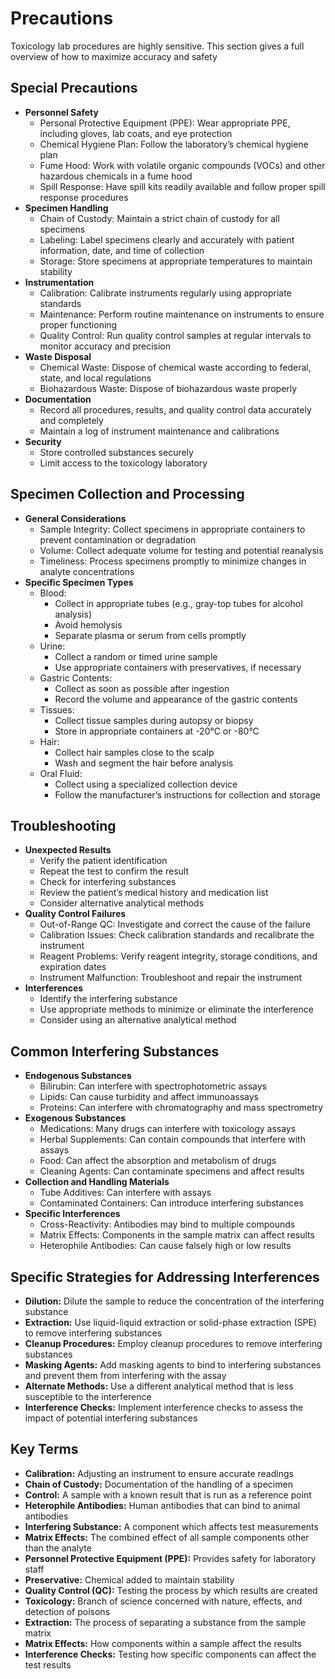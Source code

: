# Precautions {-}

Toxicology lab procedures are highly sensitive. This section gives a full overview of how to maximize accuracy and safety

## **Special Precautions** {-}

*   **Personnel Safety**
    *   Personal Protective Equipment (PPE): Wear appropriate PPE, including gloves, lab coats, and eye protection
    *   Chemical Hygiene Plan: Follow the laboratory's chemical hygiene plan
    *   Fume Hood: Work with volatile organic compounds (VOCs) and other hazardous chemicals in a fume hood
    *   Spill Response: Have spill kits readily available and follow proper spill response procedures
*   **Specimen Handling**
    *   Chain of Custody: Maintain a strict chain of custody for all specimens
    *   Labeling: Label specimens clearly and accurately with patient information, date, and time of collection
    *   Storage: Store specimens at appropriate temperatures to maintain stability
*   **Instrumentation**
    *   Calibration: Calibrate instruments regularly using appropriate standards
    *   Maintenance: Perform routine maintenance on instruments to ensure proper functioning
    *   Quality Control: Run quality control samples at regular intervals to monitor accuracy and precision
*   **Waste Disposal**
    *   Chemical Waste: Dispose of chemical waste according to federal, state, and local regulations
    *   Biohazardous Waste: Dispose of biohazardous waste properly
*   **Documentation**
    *   Record all procedures, results, and quality control data accurately and completely
    *   Maintain a log of instrument maintenance and calibrations
*   **Security**
    *   Store controlled substances securely
    *   Limit access to the toxicology laboratory

## **Specimen Collection and Processing** {-}

*   **General Considerations**
    *   Sample Integrity: Collect specimens in appropriate containers to prevent contamination or degradation
    *   Volume: Collect adequate volume for testing and potential reanalysis
    *   Timeliness: Process specimens promptly to minimize changes in analyte concentrations
*   **Specific Specimen Types**
    *   Blood:
        *   Collect in appropriate tubes (e.g., gray-top tubes for alcohol analysis)
        *   Avoid hemolysis
        *   Separate plasma or serum from cells promptly
    *   Urine:
        *   Collect a random or timed urine sample
        *   Use appropriate containers with preservatives, if necessary
    *   Gastric Contents:
        *   Collect as soon as possible after ingestion
        *   Record the volume and appearance of the gastric contents
    *   Tissues:
        *   Collect tissue samples during autopsy or biopsy
        *   Store in appropriate containers at -20°C or -80°C
    *   Hair:
        *   Collect hair samples close to the scalp
        *   Wash and segment the hair before analysis
    *   Oral Fluid:
        *   Collect using a specialized collection device
        *   Follow the manufacturer's instructions for collection and storage

## **Troubleshooting** {-}

*   **Unexpected Results**
    *   Verify the patient identification
    *   Repeat the test to confirm the result
    *   Check for interfering substances
    *   Review the patient's medical history and medication list
    *   Consider alternative analytical methods
*   **Quality Control Failures**
    *   Out-of-Range QC: Investigate and correct the cause of the failure
    *   Calibration Issues: Check calibration standards and recalibrate the instrument
    *   Reagent Problems: Verify reagent integrity, storage conditions, and expiration dates
    *   Instrument Malfunction: Troubleshoot and repair the instrument
*   **Interferences**
    *   Identify the interfering substance
    *   Use appropriate methods to minimize or eliminate the interference
    *   Consider using an alternative analytical method

## **Common Interfering Substances** {-}

*   **Endogenous Substances**
    *   Bilirubin: Can interfere with spectrophotometric assays
    *   Lipids: Can cause turbidity and affect immunoassays
    *   Proteins: Can interfere with chromatography and mass spectrometry
*   **Exogenous Substances**
    *   Medications: Many drugs can interfere with toxicology assays
    *   Herbal Supplements: Can contain compounds that interfere with assays
    *   Food: Can affect the absorption and metabolism of drugs
    *   Cleaning Agents: Can contaminate specimens and affect results
*   **Collection and Handling Materials**
    *   Tube Additives: Can interfere with assays
    *   Contaminated Containers: Can introduce interfering substances
*   **Specific Interferences**
    *   Cross-Reactivity: Antibodies may bind to multiple compounds
    *   Matrix Effects: Components in the sample matrix can affect results
    *   Heterophile Antibodies: Can cause falsely high or low results

## **Specific Strategies for Addressing Interferences** {-}

*   **Dilution:** Dilute the sample to reduce the concentration of the interfering substance
*   **Extraction:** Use liquid-liquid extraction or solid-phase extraction (SPE) to remove interfering substances
*   **Cleanup Procedures:** Employ cleanup procedures to remove interfering substances
*   **Masking Agents:** Add masking agents to bind to interfering substances and prevent them from interfering with the assay
*   **Alternate Methods:** Use a different analytical method that is less susceptible to the interference
*   **Interference Checks:** Implement interference checks to assess the impact of potential interfering substances

## **Key Terms** {-}

*   **Calibration:** Adjusting an instrument to ensure accurate readings
*   **Chain of Custody:** Documentation of the handling of a specimen
*   **Control:** A sample with a known result that is run as a reference point
*   **Heterophile Antibodies:** Human antibodies that can bind to animal antibodies
*   **Interfering Substance:** A component which affects test measurements
*   **Matrix Effects:** The combined effect of all sample components other than the analyte
*   **Personnel Protective Equipment (PPE):** Provides safety for laboratory staff
*   **Preservative:** Chemical added to maintain stability
*   **Quality Control (QC):** Testing the process by which results are created
*   **Toxicology:** Branch of science concerned with nature, effects, and detection of poisons
*   **Extraction:** The process of separating a substance from the sample matrix
*   **Matrix Effects:** How components within a sample affect the results
*   **Interference Checks:** Testing how specific components can affect the test results
